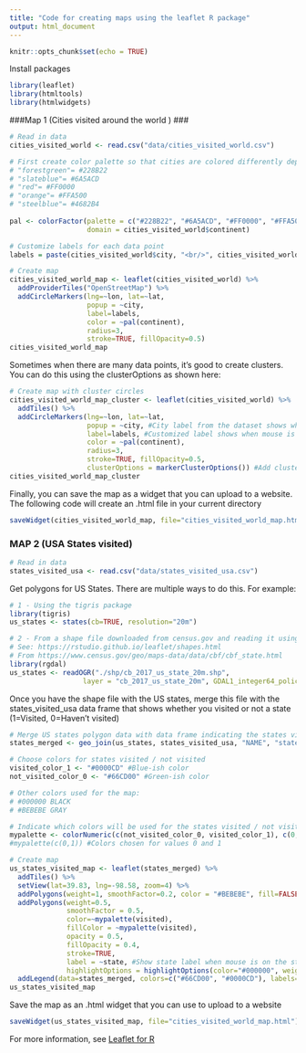 ```yaml
---
title: "Code for creating maps using the leaflet R package"
output: html_document
---
```


```r
knitr::opts_chunk$set(echo = TRUE)
```

Install packages

```r
library(leaflet)
library(htmltools)
library(htmlwidgets)
```

###Map 1 (Cities visited around the world ) ###

```r
# Read in data
cities_visited_world <- read.csv("data/cities_visited_world.csv")

# First create color palette so that cities are colored differently depending on the continent
# "forestgreen"= #228B22
# "slateblue"= #6A5ACD
# "red"= #FF0000
# "orange"= #FFA500
# "steelblue"= #4682B4
                   
pal <- colorFactor(palette = c("#228B22", "#6A5ACD", "#FF0000", "#FFA500", "#4682B4"), 
                   domain = cities_visited_world$continent)

# Customize labels for each data point
labels = paste(cities_visited_world$city, "<br/>", cities_visited_world$country) %>% lapply(htmltools::HTML)

# Create map
cities_visited_world_map <- leaflet(cities_visited_world) %>%
  addProviderTiles("OpenStreetMap") %>%
  addCircleMarkers(lng=~lon, lat=~lat, 
                   popup = ~city, 
                   label=labels,
                   color = ~pal(continent), 
                   radius=3, 
                   stroke=TRUE, fillOpacity=0.5)
cities_visited_world_map
```

Sometimes when there are many data points, it's good to create clusters. You can do this using the clusterOptions as shown here:

```r
# Create map with cluster circles
cities_visited_world_map_cluster <- leaflet(cities_visited_world) %>%
  addTiles() %>%
  addCircleMarkers(lng=~lon, lat=~lat, 
                   popup = ~city, #City label from the dataset shows when clicking on a city
                   label=labels, #Customized label shows when mouse is over the city (but not clicked)
                   color = ~pal(continent), 
                   radius=3, 
                   stroke=TRUE, fillOpacity=0.5, 
                   clusterOptions = markerClusterOptions()) #Add clusters
cities_visited_world_map_cluster

```

Finally, you can save the map as a widget that you can upload to a website. The following code will create an .html file in your current directory

```r
saveWidget(cities_visited_world_map, file="cities_visited_world_map.html")
```

### MAP 2 (USA States visited) ###

```r
# Read in data
states_visited_usa <- read.csv("data/states_visited_usa.csv")
```

Get polygons for US States. There are multiple ways to do this. For example:

```r

# 1 - Using the tigris package
library(tigris)
us_states <- states(cb=TRUE, resolution="20m") 

# 2 - From a shape file downloaded from census.gov and reading it using the rgdal package
# See: https://rstudio.github.io/leaflet/shapes.html
# From https://www.census.gov/geo/maps-data/data/cbf/cbf_state.html
library(rgdal)
us_states <- readOGR("./shp/cb_2017_us_state_20m.shp",
                  layer = "cb_2017_us_state_20m", GDAL1_integer64_policy = TRUE)
```

Once you have the shape file with the US states, merge this file with the states_visited_usa data frame that shows whether you visited or not a state (1=Visited, 0=Haven't visited)

```r

# Merge US states polygon data with data frame indicating the states visited/not visited
states_merged <- geo_join(us_states, states_visited_usa, "NAME", "state") #geo_join is from the tigris package

# Choose colors for states visited / not visited
visited_color_1 <- "#0000CD" #Blue-ish color
not_visited_color_0 <- "#66CD00" #Green-ish color

# Other colors used for the map:
# #000000 BLACK
# #BEBEBE GRAY

# Indicate which colors will be used for the states visited / not visited
mypalette <- colorNumeric(c(not_visited_color_0, visited_color_1), c(0,1), na.color="transparent") # (or convert the $visited column to factor and use colorFactor instead of colorNumeric)
#mypalette(c(0,1)) #Colors chosen for values 0 and 1

# Create map
us_states_visited_map <- leaflet(states_merged) %>% 
  addTiles() %>% 
  setView(lat=39.83, lng=-98.58, zoom=4) %>%
  addPolygons(weight=1, smoothFactor=0.2, color = "#BEBEBE", fill=FALSE) %>% 
  addPolygons(weight=0.5, 
              smoothFactor = 0.5,
              color=~mypalette(visited),
              fillColor = ~mypalette(visited), 
              opacity = 0.5,
              fillOpacity = 0.4, 
              stroke=TRUE, 
              label = ~state, #Show state label when mouse is on the state
              highlightOptions = highlightOptions(color="#000000", weight=3, bringToFront=TRUE)) %>% #highlights moused-over polygon
  addLegend(data=states_merged, colors=c("#66CD00", "#0000CD"), labels=c("Have not visited", "Visited"), opacity=0.4, title="States visited", position="bottomleft")
us_states_visited_map

```
Save the map as an .html widget that you can use to upload to a website

```r
saveWidget(us_states_visited_map, file="cities_visited_world_map.html")
```

For more information, see [Leaflet for R](https://rstudio.github.io/leaflet/)



